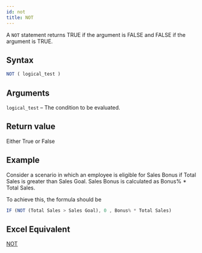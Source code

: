 ```yaml
---
id: not
title: NOT
---
```

A `NOT` statement returns TRUE if the argument is FALSE and FALSE if the argument is TRUE. 

## Syntax
```javascript
NOT ( logical_test )
```

## Arguments
`logical_test` – The condition to be evaluated.

## Return value
Either True or False

## Example
Consider a scenario in which an employee is eligible for Sales Bonus if Total Sales is greater than Sales Goal. 
Sales Bonus is calculated as Bonus% * Total Sales.

To achieve this, the formula should be 
```javascript
IF (NOT (Total Sales > Sales Goal), 0 , Bonus% * Total Sales)
```

## Excel Equivalent
[NOT](https://support.office.com/en-gb/article/not-function-9cfc6011-a054-40c7-a140-cd4ba2d87d77)

